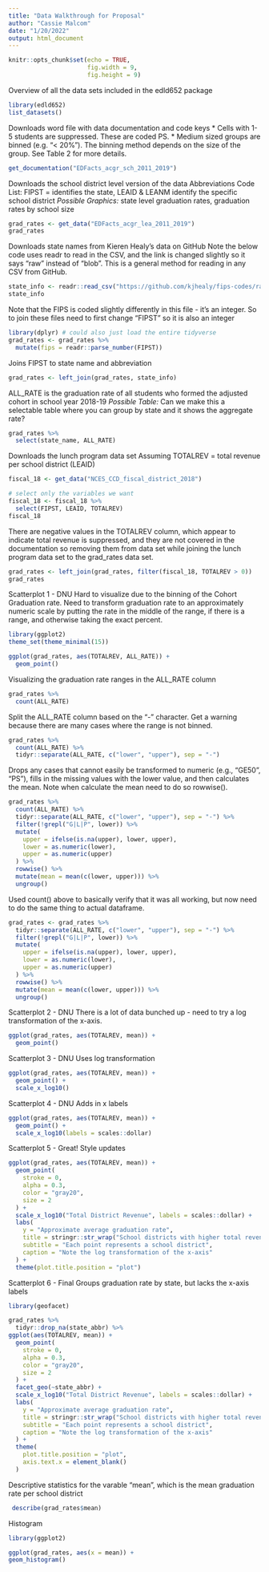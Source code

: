 ```yaml
---
title: "Data Walkthrough for Proposal"
author: "Cassie Malcom"
date: "1/20/2022"
output: html_document
---
```


```r
knitr::opts_chunk$set(echo = TRUE,
                      fig.width = 9, 
                      fig.height = 9)
```

Overview of all the data sets included in the edld652 package
```r
library(edld652)
list_datasets()
```
Downloads word file with data documentation and code keys
* Cells with 1-5 students are suppressed. These are coded PS.
* Medium sized groups are binned (e.g. "< 20%"). The binning method depends on the size of the group. See Table 2 for more details.
```r
get_documentation("EDFacts_acgr_sch_2011_2019")
```

Downloads the school district level version of the data
Abbreviations Code List: FIPST = identifies the state, LEAID & LEANM identify the specific school district
_Possible Graphics:_ state level graduation rates, graduation rates by school size
```r
grad_rates <- get_data("EDFacts_acgr_lea_2011_2019")
grad_rates
```

Downloads state names from Kieren Healy's data on GitHub
Note the below code uses readr to read in the CSV, and the link is changed slightly so it says "raw" instead of "blob". This is a general method for reading in any CSV from GitHub.
```r
state_info <- readr::read_csv("https://github.com/kjhealy/fips-codes/raw/master/state_fips_master.csv")
state_info
```

Note that the FIPS is coded slightly differently in this file - it’s an integer. So to join these files need to first change "FIPST" so it is also an integer
```r
library(dplyr) # could also just load the entire tidyverse
grad_rates <- grad_rates %>% 
  mutate(fips = readr::parse_number(FIPST))
```

Joins FIPST to state name and abbreviation
```r
grad_rates <- left_join(grad_rates, state_info)
```

ALL_RATE is the graduation rate of all students who formed the adjusted cohort in school year 2018-19
_Possible Table:_ Can we make this a selectable table where you can group by state and it shows the aggregate rate?
```r
grad_rates %>% 
  select(state_name, ALL_RATE)
```

Downloads the lunch program data set
Assuming TOTALREV = total revenue per school district (LEAID)
```r
fiscal_18 <- get_data("NCES_CCD_fiscal_district_2018")

# select only the variables we want
fiscal_18 <- fiscal_18 %>% 
  select(FIPST, LEAID, TOTALREV)
fiscal_18
```

There are negative values in the TOTALREV column, which appear to indicate total revenue is suppressed, and they are not covered in the documentation so removing them from data set while joining the lunch program data set to the grad_rates data set.
```r
grad_rates <- left_join(grad_rates, filter(fiscal_18, TOTALREV > 0))
grad_rates
```

Scatterplot 1 - DNU
Hard to visualize due to the binning of the Cohort Graduation rate. Need to transform graduation rate to an approximately numeric scale by putting the rate in the middle of the range, if there is a range, and otherwise taking the exact percent.
```r
library(ggplot2)
theme_set(theme_minimal(15))

ggplot(grad_rates, aes(TOTALREV, ALL_RATE)) +
  geom_point()
```

Visualizing the graduation rate ranges in the ALL_RATE column
```r
grad_rates %>% 
  count(ALL_RATE)
```

Split the ALL_RATE column based on the "-" character. Get a warning because there are many cases where the range is not binned.
```r
grad_rates %>% 
  count(ALL_RATE) %>% 
  tidyr::separate(ALL_RATE, c("lower", "upper"), sep = "-")
```

Drops any cases that cannot easily be transformed to numeric (e.g., "GE50", "PS"), fills in the missing values with the lower value, and then calculates the mean. Note when calculate the mean need to do so rowwise().
```r
grad_rates %>% 
  count(ALL_RATE) %>% 
  tidyr::separate(ALL_RATE, c("lower", "upper"), sep = "-") %>% 
  filter(!grepl("G|L|P", lower)) %>% 
  mutate(
    upper = ifelse(is.na(upper), lower, upper),
    lower = as.numeric(lower),
    upper = as.numeric(upper)
  ) %>% 
  rowwise() %>% 
  mutate(mean = mean(c(lower, upper))) %>% 
  ungroup()
```

Used count() above to basically verify that it was all working, but now need to do the same thing to actual dataframe.
```r
grad_rates <- grad_rates %>% 
  tidyr::separate(ALL_RATE, c("lower", "upper"), sep = "-") %>% 
  filter(!grepl("G|L|P", lower)) %>% 
  mutate(
    upper = ifelse(is.na(upper), lower, upper),
    lower = as.numeric(lower),
    upper = as.numeric(upper)
  ) %>% 
  rowwise() %>% 
  mutate(mean = mean(c(lower, upper))) %>% 
  ungroup()
```

Scatterplot 2 - DNU
There is a lot of data bunched up - need to try a log transformation of the x-axis.
```r
ggplot(grad_rates, aes(TOTALREV, mean)) +
  geom_point()
```

Scatterplot 3 - DNU
Uses log transformation
```r
ggplot(grad_rates, aes(TOTALREV, mean)) +
  geom_point() +
  scale_x_log10()
```

Scatterplot 4 - DNU
Adds in x labels
```r
ggplot(grad_rates, aes(TOTALREV, mean)) +
  geom_point() +
  scale_x_log10(labels = scales::dollar)
```

Scatterplot 5 - Great!
Style updates
```r
ggplot(grad_rates, aes(TOTALREV, mean)) +
  geom_point(
    stroke = 0,
    alpha = 0.3,
    color = "gray20",
    size = 2
  ) +
  scale_x_log10("Total District Revenue", labels = scales::dollar) +
  labs(
    y = "Approximate average graduation rate",
    title = stringr::str_wrap("School districts with higher total revenue generally have higher graduation rates", 60),
    subtitle = "Each point represents a school district",
    caption = "Note the log transformation of the x-axis"
  ) +
  theme(plot.title.position = "plot")
```

Scatterplot 6 - Final
Groups graduation rate by state, but lacks the x-axis labels
```r
library(geofacet)

grad_rates %>% 
  tidyr::drop_na(state_abbr) %>% 
ggplot(aes(TOTALREV, mean)) +
  geom_point(
    stroke = 0,
    alpha = 0.3,
    color = "gray20",
    size = 2
  ) +
  facet_geo(~state_abbr) +
  scale_x_log10("Total District Revenue", labels = scales::dollar) +
  labs(
    y = "Approximate average graduation rate",
    title = stringr::str_wrap("School districts with higher total revenue generally have higher graduation rates", 60),
    subtitle = "Each point represents a school district",
    caption = "Note the log transformation of the x-axis"
  ) +
  theme(
    plot.title.position = "plot",
    axis.text.x = element_blank()
  )
```

Descriptive statistics for the varable "mean", which is the mean graduation rate per school district
```r
 describe(grad_rates$mean)
```

Histogram
```r
library(ggplot2)

ggplot(grad_rates, aes(x = mean)) +
geom_histogram()
```

